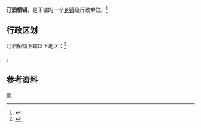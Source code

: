 {{中国乡级行政区
|景观照片文件名 = 
|景观照片描述 = 
|汉语拼音 = 
|其他语言 = 
|其他语言名称 = 
|旧称 = 
|地名出处 = 
|位置图文件名 = 
|位置图描述 = 
|自定义图片= 
|建置时间 = 
|政府驻地 = 
|毗邻 = 
|总面积 = 
|总人口 = 
|总人口年份 = 
|户籍人口 = 
|户籍人口年份 = 
|常住人口 = 
|常住人口年份 = 
|人口密度 = 
|GDP = 
|GDP年份 = 
|邮政编码 = 
|电话区号 = 715
|官方网站 = 
|网站名称 = 
|42/12/02/100/000}}

'''汀泗桥镇'''，是{{PRC admin/fullname|42/12/02/100/000|3}}下辖的一个[[乡镇|乡镇]]级行政单位。<ref>{{PRC admin/ref sgc|{{PRC admin/parent|42/12/02/100/000}}}}</ref>

== 行政区划 ==

汀泗桥镇下辖以下地区：<ref>{{PRC admin/ref sgc|42/12/02/100/000}}</ref>

{{PRC admin/children|42/12/02/100/000}}。

== 参考资料 ==

{{reflist}}

{{行政区划小作品}}
{{PRC admin/navcat|42/12/02/100/000}}
{{中国历史文化名镇}}
[[Category:中国历史文化名镇|鄂]]